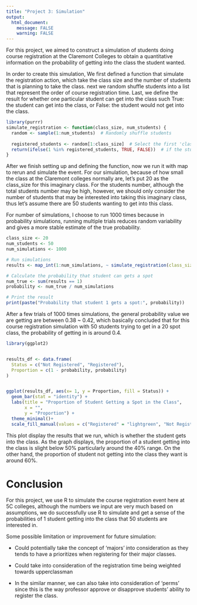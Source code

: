 ```yaml
---
title: "Project 3: Simulation"
output:
  html_document:
    message: FALSE
    warning: FALSE
---
```


For this project, we aimed to construct a simulation of students doing course registration at the Claremont Colleges to obtain a quantitative information on the probability of getting into the class the student wanted.

In order to create this simulation, We first defined a function that simulate the registration action, which take the class size and the number of students that is planning to take the class. next we random shuffle students into a list that represent the order of course registration time. Last, we define the result for whether one particular student can get into the class such True: the student can get into the class, or False: the student would not get into the class.

```r
library(purrr)
simulate_registration <- function(class_size, num_students) {
  random <- sample(1:num_students)  # Randomly shuffle students
  
  registered_students <- random[1:class_size]  # Select the first 'class_size' students
  return(ifelse(1 %in% registered_students, TRUE, FALSE))  # if the student is registered
}
```

After we finish setting up and defining the function, now we run it with map to rerun and simulate the event. For our simulation, because of how small the class at the Claremont colleges normally are, let's put 20 as the class_size for this imaginary class. For the students number, although the total students number may be high, however, we should only consider the number of students that may be interested into taking this imaginary class, thus let's assume there are 50 students wanting to get into this class.

For number of simulations, I choose to run 1000 times because in probability simulations, running multiple trials reduces random variability and gives a more stable estimate of the true probability.

```r
class_size <- 20
num_students <- 50
num_simulations <- 1000

# Run simulations
results <- map_int(1:num_simulations, ~ simulate_registration(class_size = class_size, num_students = num_students))

# Calculate the probability that student can gets a spot
num_true <- sum(results == 1)
probability <- num_true / num_simulations

# Print the result
print(paste("Probability that student 1 gets a spot:", probability))
```

After a few trials of 1000 times simulations, the general probability value we are getting are between 0.38 \~ 0.42, which basically concluded that for this course registration simulation with 50 students trying to get in a 20 spot class, the probability of getting in is around 0.4.

```r
library(ggplot2)


results_df <- data.frame(
  Status = c("Not Registered", "Registered"),
  Proportion = c(1 - probability, probability)
)


ggplot(results_df, aes(x= 1, y = Proportion, fill = Status)) +
  geom_bar(stat = "identity") +
  labs(title = "Proportion of Student Getting a Spot in the Class",
       x = "",
       y = "Proportion") +
  theme_minimal()+
  scale_fill_manual(values = c("Registered" = "lightgreen", "Not Registered" = "gray"))
```

This plot display the results that we run, which is whether the student gets into the class. As the graph displays, the proportion of a student getting into the class is slight below 50% particularly around the 40% range. On the other hand, the proportion of student not getting into the class they want is around 60%.

# Conclusion

For this project, we use R to simulate the course registration event here at 5C colleges, although the numbers we input are very much based on assumptions, we do successfully use R to simulate and get a sense of the probabilities of 1 student getting into the class that 50 students are interested in.

Some possible limitation or improvement for future simulation:

-   Could potentially take the concept of 'majors' into consideration as they tends to have a prioritizes when registering for their major classes.

-   Could take into consideration of the registration time being weighted towards upperclassman

-   In the similar manner, we can also take into consideration of 'perms' since this is the way professor approve or disapprove students' ability to register the class.
